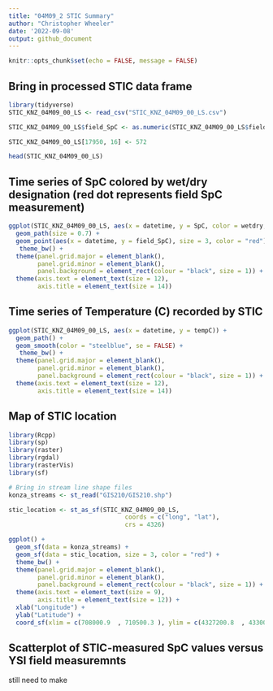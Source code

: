 ```yaml
---
title: "04M09_2 STIC Summary"
author: "Christopher Wheeler"
date: '2022-09-08'
output: github_document
---
```


```r
knitr::opts_chunk$set(echo = FALSE, message = FALSE)
```

## Bring in processed STIC data frame

```r
library(tidyverse)
STIC_KNZ_04M09_00_LS <- read_csv("STIC_KNZ_04M09_00_LS.csv")

STIC_KNZ_04M09_00_LS$field_SpC <- as.numeric(STIC_KNZ_04M09_00_LS$field_SpC)

STIC_KNZ_04M09_00_LS[17950, 16] <- 572

head(STIC_KNZ_04M09_00_LS)
```

## Time series of SpC colored by wet/dry designation (red dot represents field SpC measurement)

```r
ggplot(STIC_KNZ_04M09_00_LS, aes(x = datetime, y = SpC, color = wetdry, group = 1)) + 
  geom_path(size = 0.7) + 
  geom_point(aes(x = datetime, y = field_SpC), size = 3, color = "red") +
   theme_bw() + 
  theme(panel.grid.major = element_blank(), 
        panel.grid.minor = element_blank(),
        panel.background = element_rect(colour = "black", size = 1)) + 
  theme(axis.text = element_text(size = 12),
        axis.title = element_text(size = 14))
```

## Time series of Temperature (C) recorded by STIC

```r
ggplot(STIC_KNZ_04M09_00_LS, aes(x = datetime, y = tempC)) + 
  geom_path() + 
  geom_smooth(color = "steelblue", se = FALSE) +
   theme_bw() + 
  theme(panel.grid.major = element_blank(), 
        panel.grid.minor = element_blank(),
        panel.background = element_rect(colour = "black", size = 1)) + 
  theme(axis.text = element_text(size = 12),
        axis.title = element_text(size = 14))
```

## Map of STIC location

```r
library(Rcpp)
library(sp)
library(raster)
library(rgdal)
library(rasterVis)
library(sf)

# Bring in stream line shape files
konza_streams <- st_read("GIS210/GIS210.shp")

stic_location <- st_as_sf(STIC_KNZ_04M09_00_LS,
                                coords = c("long", "lat"), 
                                crs = 4326)

ggplot() + 
  geom_sf(data = konza_streams) + 
  geom_sf(data = stic_location, size = 3, color = "red") +
  theme_bw() + 
  theme(panel.grid.major = element_blank(), 
        panel.grid.minor = element_blank(),
        panel.background = element_rect(colour = "black", size = 1)) + 
  theme(axis.text = element_text(size = 9),
        axis.title = element_text(size = 12)) +
  xlab("Longitude") + 
  ylab("Latitude") + 
  coord_sf(xlim = c(708000.9  , 710500.3 ), ylim = c(4327200.8  , 4330000.0 ), expand = FALSE)
```

## Scatterplot of STIC-measured SpC values versus YSI field measuremnts 
still need to make



